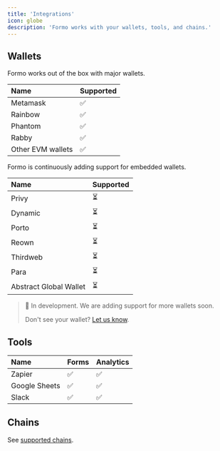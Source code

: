 ```yaml
---
title: 'Integrations'
icon: globe
description: 'Formo works with your wallets, tools, and chains.'
---
```


## Wallets

Formo works out of the box with major wallets.

| Name                     | Supported |
|:------------------------|:----------|
| Metamask                 | ✅        |
| Rainbow                  | ✅        |
| Phantom                  | ✅        |
| Rabby                    | ✅        |
| Other EVM wallets        | ✅        |

Formo is continuously adding support for embedded wallets.

| Name                     | Supported |
|:------------------------|:----------|
| Privy                    | ⏳        |
| Dynamic                  | ⏳        |
| Porto                    | ⏳        |
| Reown                    | ⏳        |
| Thirdweb                 | ⏳        |
| Para                     | ⏳        |
| Abstract Global Wallet   | ⏳        |

> 🚧 In development. We are adding support for more wallets soon.
>
> Don't see your wallet? [Let us know](mailto:support@formo.so).

## Tools

| Name           | Forms | Analytics |
|:---------------|:------|:----------|
| Zapier         | ✅    | ✅        |
| Google Sheets  | ✅    | ✅        |
| Slack          | ✅    | ✅        |

## Chains

See [supported chains](/chains/overview).
